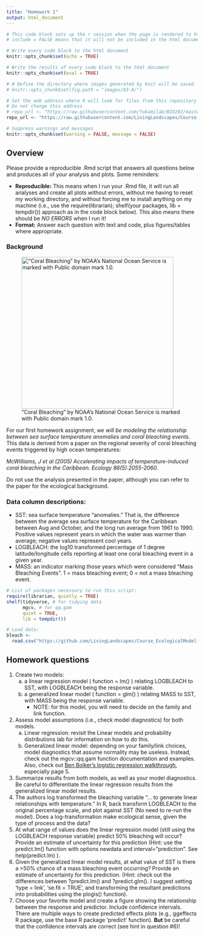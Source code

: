 ```yaml
---
title: "Homework 1"
output: html_document
---
```


```r
# This code block sets up the r session when the page is rendered to html
# include = FALSE means that it will not be included in the html document

# Write every code block to the html document 
knitr::opts_chunk$set(echo = TRUE)

# Write the results of every code block to the html document 
knitr::opts_chunk$set(eval = TRUE)

# # Define the directory where images generated by knit will be saved
# knitr::opts_chunk$set(fig.path = "images/03-A/")

# Set the web address where R will look for files from this repository
# Do not change this address
# repo_url <- "https://raw.githubusercontent.com/fukamilab/BIO202/master/"
repo_url <- "https://raw.githubusercontent.com/LivingLandscapes/Course_EcologicalModeling/master/"

# Suppress warnings and messages
knitr::opts_chunk$set(warning = FALSE, message = FALSE) 

```

## Overview

Please provide a reproducible .Rmd script that answers all questions below and produces all of your analysis and plots. Some reminders:

- **Reproducible:** This means when I run your .Rmd file, it will run all analyses and create all plots without errors, without me having to reset my working directory, and without forcing me to install anything on my machine (i.e., use the require(librarian); shelf(your packages, lib = tempdir()) approach as in the code block below). This also means there should be *NO ERRORS* when I run it!
- **Format:** Answer each question with text and code, plus figures/tables where appropriate.

### Background

<p>
!["Coral Bleaching" by NOAA's National Ocean Service is marked with Public domain mark 1.0.](https://github.com/LivingLandscapes/Course_EcologicalModeling/raw/master/images/CoralBleaching_NOAA.jpg){width=400px}
<p>

For our first homework assignment, *we will be modeling the relationship between sea surface temperature anomalies and coral bleaching events*. This data is derived from a paper on the regional severity of coral bleaching events triggered by high ocean temperatures:

*McWilliams, J et al (2005) Accelerating impacts of temperature-induced coral bleaching in the Caribbean. Ecology 86(5):2055-2060.*

Do not use the analysis presented in the paper, although you can refer to the paper for the ecological background.

### Data column descriptions: 

+ SST: sea surface temperature "anomalies." That is, the difference between the average sea surface temperature for the Caribbean between Aug and October, and the long run average from 1961 to 1990. Positive values represent years in which the water was warmer than average; negative values represent cool years.
+ LOGBLEACH: the log10 transformed percentage of 1 degree latitude/longitude cells reporting at least one coral bleaching event in a given year.
+ MASS: an indicator marking those years which were considered “Mass Bleaching Events”. 1 = mass bleaching event; 0 = not a mass bleaching event.

```r

# List of packages necessary to run this script:
require(librarian, quietly = TRUE)
shelf(tidyverse, # for tidying data
      mgcv, # for qq.gam
      quiet = TRUE,
      lib = tempdir())

# Load data:
bleach <- 
  read.csv("https://github.com/LivingLandscapes/Course_EcologicalModeling/raw/master/data/bleach.csv")

```

## Homework questions

1. Create two models:
    a. a linear regression model ( function = lm() ) relating LOGBLEACH to SST, with LOGBLEACH being the response variable. 
    b. a generalized linear model ( function = glm() ) relating MASS to SST, with MASS being the response variable.
        + NOTE: for this model, you will need to decide on the family and link function.
2. Assess model assumptions (i.e., check model diagnostics) for both models.
    a. Linear regression: revisit the Linear models and probability distributions lab for information on how to do this.
    b. Generalized linear model: depending on your family/link choices, model diagnostics that assume normality may be useless. Instead, check out the mgcv::qq.gam function documentation and examples. Also, check out [Ben Bolker's logistic regression walkthrough](https://bbolker.github.io/stat4c03/notes/logistic.pdf), especially page 5.
3. Summarize results from both models, as well as your model diagnostics. Be careful to differentiate the linear regression results from the generalized linear model results.
4. The authors log transformed the bleaching variable “… to generate linear relationships with temperature.” In R, back transform LOGBLEACH to the original percentage scale, and plot against SST (No need to re-run the model). Does a log-transformation make ecological sense, given the type of process and the data?
5. At what range of values does the linear regression model (still using the LOGBLEACH response variable) predict 50% bleaching will occur? Provide an estimate of uncertainty for this prediction (Hint: use the predict.lm() function with options newdata and interval=”prediction”. See help(predict.lm) ). 
6. Given the generalized linear model results, at what value of SST is there a >50% chance of a mass bleaching event occurring? Provide an estimate of uncertainty for this prediction. (Hint: check out the differences between ?predict.lm() and ?predict.glm(). I suggest setting 'type = link', 'se.fit = TRUE', and transforming the resultant predictions into probabilities using the plogis() function).
7. Choose your favorite model and create a figure showing the relationship between the response and predictor. Include confidence intervals. There are multiple ways to create predicted effects plots (e.g., ggeffects R package, use the base R package 'predict' function). **But** be careful that the confidence intervals are correct (see hint in question #6)!





